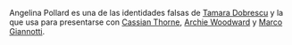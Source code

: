 Angelina Pollard es una de las identidades falsas de [Tamara Dobrescu](Tamara%20Dobrescu.md) y la que usa para presentarse con [Cassian Thorne](Cassian%20Thorne.md), [Archie Woodward](Archie%20Woodward.md) y [Marco Giannotti](Marco%20Giannotti.md).